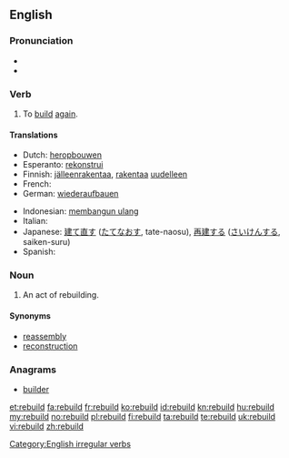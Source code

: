 ==English==

===Pronunciation===
* {{IPA|/ˈriːbɪld/}}
* {{rhymes|ɪld}}

===Verb===
{{en-verb|rebuilds|rebuilding|rebuilt|rebuilt}}

# To [[build]] [[again]].

====Translations====
{{trans-top|to build again}}
* Dutch: [[heropbouwen]]
* Esperanto: [[rekonstrui]]
* Finnish: [[jälleenrakentaa]], [[rakentaa]] [[uudelleen]]
* French: {{t+|fr|reconstruire}}
* German: [[wiederaufbauen]]
{{trans-mid}}
* Indonesian: [[bangun ulang|membangun ulang]]
* Italian: {{t+|it|ricostruire}}
* Japanese: [[建て直す]] ([[たてなおす]], tate-naosu), [[再建]]する ([[さいけん]]する, saiken-suru)
* Spanish: {{t+|es|reconstruir}}
{{trans-bottom}}

===Noun===
{{en-noun}}

# An act of rebuilding.

====Synonyms====
* [[reassembly]]
* [[reconstruction]]

===Anagrams===
* [[builder#English|builder]]

[[Category:English irregular verbs]]

[[et:rebuild]]
[[fa:rebuild]]
[[fr:rebuild]]
[[ko:rebuild]]
[[id:rebuild]]
[[kn:rebuild]]
[[hu:rebuild]]
[[my:rebuild]]
[[no:rebuild]]
[[pl:rebuild]]
[[fi:rebuild]]
[[ta:rebuild]]
[[te:rebuild]]
[[uk:rebuild]]
[[vi:rebuild]]
[[zh:rebuild]]